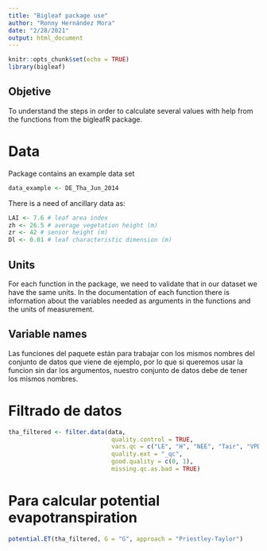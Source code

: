 ```yaml
---
title: "Bigleaf package use"
author: "Ronny Hernández Mora"
date: "2/28/2021"
output: html_document
---
```


```r
knitr::opts_chunk$set(echo = TRUE)
library(bigleaf)
```

## Objetive

To understand the steps in order to calculate several values with help from the
functions from the bigleafR package.

# Data

Package contains an example data set
```r
data_example <- DE_Tha_Jun_2014
```

There is a need of ancillary data as:

```r
LAI <- 7.6 # leaf area index
zh <- 26.5 # average vegetation height (m)
zr <- 42 # sensor height (m)
Dl <- 0.01 # leaf characteristic dimension (m)
```

## Units

For each function in the package, we need to validate that in our dataset we
have the same units. In the documentation of each function there is information
about the variables needed as arguments in the functions and the units of
measurement.

## Variable names

Las funciones del paquete están para trabajar con los mismos nombres del 
conjunto de datos que viene de ejemplo, por lo que si queremos usar la funcion
sin dar los argumentos, nuestro conjunto  de datos debe de tener los mismos
nombres.

# Filtrado de datos

```r
tha_filtered <- filter.data(data, 
                             quality.control = TRUE,
                             vars.qc = c("LE", "H", "NEE", "Tair", "VPD", "wind"),
                             quality.ext = "_qc", 
                             good.quality = c(0, 1), 
                             missing.qc.as.bad = TRUE)
```

# Para calcular potential evapotranspiration

```r
potential.ET(tha_filtered, G = "G", approach = "Priestley-Taylor")
```











